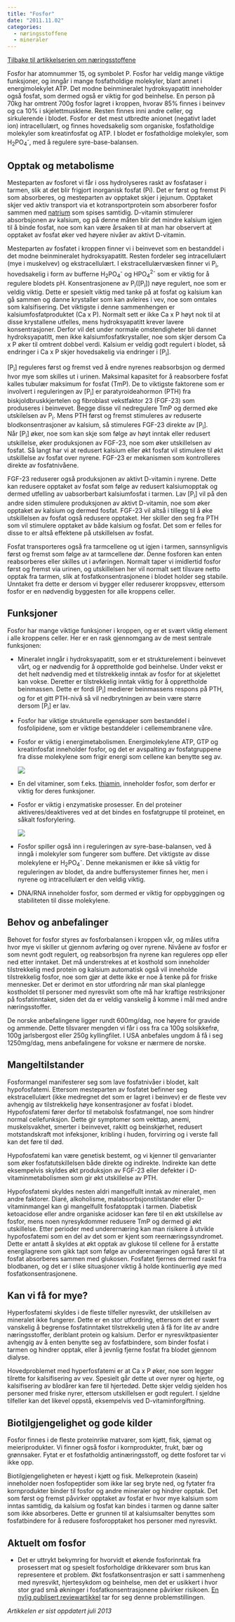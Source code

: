 ```yaml
---
title: "Fosfor"
date: "2011.11.02"
categories: 
  - næringsstoffene
  - mineraler
---
```


[Tilbake til artikkelserien om næringsstoffene](../../naeringsstoffer.html)

Fosfor har atomnummer 15, og symbolet P. Fosfor har veldig mange viktige funksjoner, og inngår i mange fosfatholdige molekyler, blant annet i energimolekylet ATP. Det modne beinmineralet hydroksyapatitt inneholder også fosfat, som dermed også er viktig for god beinhelse. En person på 70kg har omtrent 700g fosfor lagret i kroppen, hvorav 85% finnes i beinvev og ca 10% i skjelettmusklene. Resten finnes inni andre celler, og sirkulerende i blodet. Fosfor er det mest utbredte anionet (negativt ladet ion) intracellulært, og finnes hovedsakelig som organiske, fosfatholdige molekyler som kreatinfosfat og ATP. I blodet er fosfatholdige molekyler, som H~2~PO~4~^-^, med å regulere syre-base-balansen.

## Opptak og metabolisme

Mesteparten av fosforet vi får i oss hydrolyseres raskt av fosfataser i tarmen, slik at det blir frigjort inorganisk fosfat (Pi). Det er først og fremst Pi som absorberes, og mesteparten av opptaket skjer i jejunum. Opptaket skjer ved aktiv transport via et kotransportprotein som absorberer fosfor sammen med [natrium](natrium-klor.qmd) som spises samtidig. D-vitamin stimulerer absorbsjonen av kalsium, og på denne måten blir det mindre kalsium igjen til å binde fosfat, noe som kan være årsaken til at man har observert at opptaket av fosfat øker ved høyere nivåer av aktivt D-vitamin.

Mesteparten av fosfatet i kroppen finner vi i beinvevet som en bestanddel i det modne beinmineralet hydroksyapatitt. Resten fordeler seg intracellulært (mye i muskelvev) og ekstracellulært. I ekstracellulærvæsken finner vi P~i~, hovedsakelig i form av bufferne H~2~PO~4~^-^ og HPO~4~^2-^ som er viktig for å regulere blodets pH. Konsentrasjonene av P~i~(\[P~i~\]) nøye regulert, noe som er veldig viktig. Dette er spesielt viktig med tanke på at fosfat og kalsium kan gå sammen og danne krystaller som kan avleires i vev, noe som omtales som kalsifisering. Det viktigste i denne sammenhengen er kalsiumfosfatproduktet (Ca x P). Normalt sett er ikke Ca x P høyt nok til at disse krystallene utfelles, mens hydroksyapatitt krever lavere konsentrasjoner. Derfor vil det under normale omstendigheter bli dannet hydroksyapatitt, men ikke kalsiumfosfatkrystaller, noe som skjer dersom Ca x P øker til omtrent dobbel verdi. Kalsium er veldig godt regulert i blodet, så endringer i Ca x P skjer hovedsakelig via endringer i \[P~i~\].

\[P~i~\] reguleres først og fremst ved å endre nyrenes reabsorbsjon og dermed hvor mye som skilles ut i urinen. Maksimal kapasitet for å reabsorbere fosfat kalles tubulær maksimum for fosfat (TmP). De to viktigste faktorene som er involvert i reguleringen av \[P~i~\] er paratyroideahormon (PTH) fra biskjoldbruskkjertelen og fibroblast vekstfaktor 23 (FGF-23) som produseres i beinvevet. Begge disse vil nedregulere TmP og dermed øke utskilelsen av P~i~. Mens PTH først og fremst stimuleres av reduserte blodkonsentrasjoner av kalsium, så stimuleres FGF-23 direkte av \[P~i~\]. Når \[P~i~\] øker, noe som kan skje som følge av høyt inntak eller redusert utskillelse, øker produksjonen av FGF-23, noe som øker utskillelsen av fosfat. Så langt har vi at redusert kalsium eller økt fosfat vil stimulere til økt utskillelse av fosfat over nyrene. FGF-23 er mekanismen som kontrolleres direkte av fosfatnivåene.

FGF-23 reduserer også produksjonen av aktivt D-vitamin i nyrene. Dette kan redusere opptaket av fosfat som følge av redusert kalsiumopptak og dermed utfelling av uabsorberbart kalsiumfosfat i tarmen. Lav \[P~i~\] vil på den andre siden stimulere produksjonen av aktivt D-vitamin, noe som øker opptaket av kalsium og dermed fosfat. FGF-23 vil altså i tillegg til å øke utskillelsen av fosfat også redusere opptaket. Her skiller den seg fra PTH som vil stimulere opptaket av både kalsium og fosfat. Det som er felles for disse to er altså effektene på utskillelsen av fosfat.

Fosfat transporteres også fra tarmcellene og ut igjen i tarmen, sannsynligvis først og fremst som følge av at tarmcellene dør. Denne fosforen kan enten reabsorberes eller skilles ut i avføringen. Normalt taper vi imidlertid fosfor først og fremst via urinen, og utskillelsen her vil normalt sett tilsvare netto opptak fra tarmen, slik at fosfatkonsentrasjonene i blodet holder seg stabile. Unntaket fra dette er dersom vi bygger eller reduserer kroppsvev, ettersom fosfor er en nødvendig byggesten for alle kroppens celler.

## Funksjoner

Fosfor har mange viktige funksjoner i kroppen, og er et svært viktig element i alle kroppens celler. Her er en rask gjennomgang av de mest sentrale funksjonen:

-   Mineralet inngår i hydroksyapatitt, som er et strukturelement i beinvevet vårt, og er nødvendig for å opprettholde god beinhelse. Under vekst er det helt nødvendig med et tilstrekkelig inntak av fosfor for at skjelettet kan vokse. Deretter er tilstrekkelig inntak viktig for å opprettholde beinmassen. Dette er fordi \[P~i~\] medierer beinmassens respons på PTH, og for et gitt PTH-nivå så vil nedbrytningen av bein være større dersom \[P~i~\] er lav.

-   Fosfor har viktige strukturelle egenskaper som bestanddel i fosfolipidene, som er viktige bestanddeler i cellemembranene våre.

-   Fosfor er viktig i energimetabolismen. Energimolekylene ATP, GTP og kreatinfosfat inneholder fosfor, og det er avspalting av fosfatgruppene fra disse molekylene som frigir energi som cellene kan benytte seg av.

    ![](images/clipboard-2785702931.png)

-   En del vitaminer, som f.eks. [thiamin](thiamin.qmd), inneholder fosfor, som derfor er viktig for deres funksjoner.

-   Fosfor er viktig i enzymatiske prosesser. En del proteiner aktiveres/deaktiveres ved at det bindes en fosfatgruppe til proteinet, en såkalt fosforylering.

    ![](images/clipboard-129853857.png)

-   Fosfor spiller også inn i reguleringen av syre-base-balansen, ved å inngå i molekyler som fungerer som buffere. Det viktigste av disse molekylene er H~2~PO~4~^-^. Denne mekanismen er ikke så viktig for reguleringen av blodet, da andre buffersystemer finnes her, men i nyrene og intracellulært er den veldig viktig.

-   DNA/RNA inneholder fosfor, som dermed er viktig for oppbyggingen og stabiliteten til disse molekylene.

## Behov og anbefalinger

Behovet for fosfor styres av fosforbalansen i kroppen vår, og måles utifra hvor mye vi skiller ut gjennom avføring og over nyrene. Nivåene av fosfor er som nevnt godt regulert, og reabsorbsjon fra nyrene kan reguleres opp eller ned etter inntaket. Det må understrekes at et kosthold som inneholder tilstrekkelig med protein og kalsium automatisk også vil inneholde tilstrekkelig fosfor, noe som gjør at dette ikke er noe å tenke på for friske mennesker. Det er derimot en stor utfordring når man skal planlegge kostholdet til personer med nyresvikt som ofte må har kraftige restriksjoner på fosfatinntaket, siden det da er veldig vanskelig å komme i mål med andre næringsstoffer.

De norske anbefalingene ligger rundt 600mg/dag, noe høyere for gravide og ammende. Dette tilsvarer mengden vi får i oss fra ca 100g solsikkefrø, 100g jarlsbergost eller 250g kyllingfilet. I USA anbefales ungdom å få i seg 1250mg/dag, mens anbefalingene for voksne er nærmere de norske.

## Mangeltilstander

Fosformangel manifesterer seg som lave fosfatnivåer i blodet, kalt hypofosfatemi. Ettersom mesteparten av fosfatet befinner seg ekstracellulært (ikke medregnet det som er lagret i beinvev) er de fleste vev avhengig av tilstrekkelig høye konsentrasjoner av fosfat i blodet. Hypofosfatemi fører derfor til metabolsk fosfatmangel, noe som hindrer normal cellefunksjon. Dette gir symptomer som vekttap, anemi, muskelsvakhet, smerter i beinvevet, rakitt og beinskjørhet, redusert motstandskraft mot infeksjoner, kribling i huden, forvirring og i verste fall kan det føre til død.

Hypofosfatemi kan være genetisk bestemt, og vi kjenner til genvarianter som øker fosfatutskillelsen både direkte og indirekte. Indirekte kan dette eksempelvis skyldes økt produksjon av FGF-23 eller defekter i D-vitaminmetabolismen som gir økt utskillelse av PTH.

Hypofosfatemi skyldes nesten aldri mangelfullt inntak av mineralet, men andre faktorer. Diaré, alkoholisme, malabsorbsjonstilstander eller D-vitaminmangel kan gi mangelfullt fosfatopptak i tarmen. Diabetisk ketoacidose eller andre organiske acidoser kan føre til en økt utskillelse av fosfor, mens noen nyresykdommer redusere TmP og dermed gi økt utskillelse. Etter perioder med underernæring kan man risikere å utvikle hypofosfatemi som en del av det som er kjent som reernæringssyndromet. Dette er antatt å skyldes at økt opptak av glukose til cellene for å erstatte energilagrene som gikk tapt som følge av underernæringen også fører til at fosfat absorberes sammen med glukosen. Fosfatet fjernes dermed raskt fra blodbanen, og det er i slike situasjoner viktig å holde kontinuerlig øye med fosfatkonsentrasjonene.

## Kan vi få for mye?

Hyperfosfatemi skyldes i de fleste tilfeller nyresvikt, der utskillelsen av mineralet ikke fungerer. Dette er en stor utfordring, ettersom det er svært vanskelig å begrense fosfatinntaket tilstrekkelig uten å få for lite av andre næringsstoffer, deriblant protein og kalsium. Derfor er nyresviktpasienter avhengig av å enten benytte seg av fosfatbindere, som binder fosfat i tarmen og hindrer opptak, eller å jevnlig fjerne fosfat fra blodet gjennom dialyse.

Hovedproblemet med hyperfosfatemi er at Ca x P øker, noe som legger tilrette for kalsifisering av vev. Spesielt går dette ut over nyrer og hjerte, og kalsifisering av blodårer kan føre til hjertedød. Dette skjer veldig sjelden hos personer med friske nyrer, ettersom utskillelsen er godt regulert. I sjeldne tilfeller kan det likevel oppstå, eksempelvis ved D-vitaminforgiftning.

## Biotilgjengelighet og gode kilder

Fosfor finnes i de fleste proteinrike matvarer, som kjøtt, fisk, sjømat og meieriprodukter. Vi finner også fosfor i kornprodukter, frukt, bær og grønnsaker. Fytat er et fosfatholdig antinæringsstoff, og dette fosforet tar vi ikke opp.

Biotilgjengeligheten er høyest i kjøtt og fisk. Melkeprotein (kasein) inneholder noen fosfopeptider som ikke lar seg bryte ned, og fytater fra kornprodukter binder til fosfor og andre mineraler og hindrer opptak. Det som først og fremst påvirker opptaket av fosfat er hvor mye kalsium som inntas samtidig, da kalsium og fosfat kan bindes i tarmen og danne salter som ikke absorberes. Dette er grunnen til at kalsiumsalter benyttes som fosfatbindere for å redusere fosforopptaket hos personer med nyresvikt.

## Aktuelt om fosfor

-   Det er uttrykt bekymring for hvorvidt et økende fosforinntak fra prosessert mat og spesielt fosforholdige drikkevarer som brus kan representere et problem. Økt fosfatkonsentrasjon er satt i sammenheng med nyresvikt, hjertesykdom og beinhelse, men det er usikkert i hvor stor grad små økninger i fosfatkonsentrasjonene påvirker risikoen. [En nylig publisert reviewartikkel](http://www.ncbi.nlm.nih.gov/pubmed/23719553) tar for seg denne problemstillingen.

*Artikkelen er sist oppdatert juli 2013*
